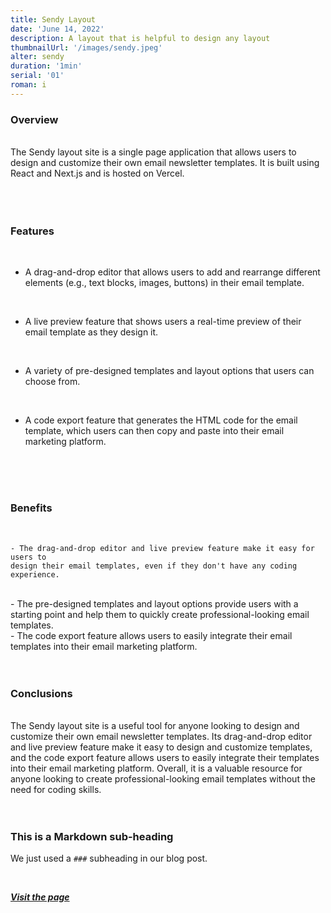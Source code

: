 ```yaml
---
title: Sendy Layout
date: 'June 14, 2022'
description: A layout that is helpful to design any layout
thumbnailUrl: '/images/sendy.jpeg'
alter: sendy
duration: '1min'
serial: '01'
roman: i
---
```


### Overview

<br />

<div>
  The Sendy layout site is a single page application that allows users to design
  and customize their own email newsletter templates. It is built using React
  and Next.js and is hosted on Vercel.
</div>

<br />
<br />
<br />

### Features

<br />

- A drag-and-drop editor that allows users to add and rearrange different
  elements (e.g., text blocks, images, buttons) in their email template.

<br />

- A live preview feature that shows users a real-time preview of their email
  template as they design it.

<br />

- A variety of pre-designed templates and layout options that users can choose
  from.

<br />

- A code export feature that generates the HTML code for the email template,
  which users can then copy and paste into their email marketing platform.

<br />
<br />
<br />

### Benefits

<br />

    - The drag-and-drop editor and live preview feature make it easy for users to
    design their email templates, even if they don't have any coding experience.

<br />
- The pre-designed templates and layout options provide users with a starting point
and help them to quickly create professional-looking email templates.
<br />
- The code export feature allows users to easily integrate their email templates
into their email marketing platform.
<br />

<br />
<br />

### Conclusions

<br />

<div>
  The Sendy layout site is a useful tool for anyone looking to design and
  customize their own email newsletter templates. Its drag-and-drop editor and
  live preview feature make it easy to design and customize templates, and the
  code export feature allows users to easily integrate their templates into
  their email marketing platform. Overall, it is a valuable resource for anyone
  looking to create professional-looking email templates without the need for
  coding skills.
</div>

<br />

<br />

### This is a Markdown sub-heading

We just used a `###` subheading in our blog post.

<br />

[**_Visit the page_**](https://sendy-layout.vercel.app)

<br />
